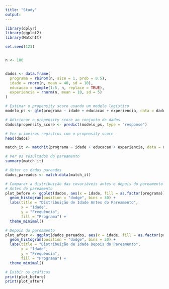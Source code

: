 ```yaml
---
title: "Study"
output: 
---
```


```r

library(dplyr)
library(ggplot2)
library(MatchIt)

set.seed(123)  


n <- 100


dados <- data.frame(
  programa = rbinom(n, size = 1, prob = 0.5),  
  idade = rnorm(n, mean = 40, sd = 10),  
  educacao = sample(1:5, n, replace = TRUE),  
  experiencia = rnorm(n, mean = 10, sd = 5) 
)

# Estimar o propensity score usando um modelo logístico
modelo_ps <- glm(programa ~ idade + educacao + experiencia, data = dados, family = binomial)

# Adicionar o propensity score ao conjunto de dados
dados$propensity_score <- predict(modelo_ps, type = "response")

# Ver primeiros registros com o propensity score
head(dados)

match_it <- matchit(programa ~ idade + educacao + experiencia, data = dados, method = "nearest", distance = "mahalanobis")

# Ver os resultados do pareamento
summary(match_it)

# Obter os dados pareados
dados_pareados <- match.data(match_it)

# Comparar a distribuição das covariáveis antes e depois do pareamento
# Antes do pareamento
plot_before <- ggplot(dados, aes(x = idade, fill = as.factor(programa))) +
  geom_histogram(position = "dodge", bins = 30) +
  labs(title = "Distribuição de Idade Antes do Pareamento",
       x = "Idade",
       y = "Frequência",
       fill = "Programa") +
  theme_minimal()

# Depois do pareamento
plot_after <- ggplot(dados_pareados, aes(x = idade, fill = as.factor(programa))) +
  geom_histogram(position = "dodge", bins = 30) +
  labs(title = "Distribuição de Idade Depois do Pareamento",
       x = "Idade",
       y = "Frequência",
       fill = "Programa") +
  theme_minimal()

# Exibir os gráficos
print(plot_before)
print(plot_after)

```

